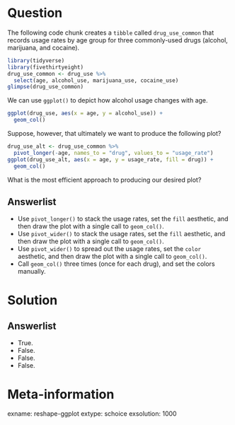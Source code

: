 Question
========

The following code chunk creates a `tibble` called `drug_use_common` that records usage rates by age group for three commonly-used drugs (alcohol, marijuana, and cocaine). 

```r
library(tidyverse)
library(fivethirtyeight)
drug_use_common <- drug_use %>%
  select(age, alcohol_use, marijuana_use, cocaine_use)
glimpse(drug_use_common)
```

We can use `ggplot()` to depict how alcohol usage changes with age. 

```r
ggplot(drug_use, aes(x = age, y = alcohol_use)) + 
  geom_col()
```

Suppose, however, that ultimately we want to produce the following plot? 

```r
drug_use_alt <- drug_use_common %>%
  pivot_longer(-age, names_to = "drug", values_to = "usage_rate")
ggplot(drug_use_alt, aes(x = age, y = usage_rate, fill = drug)) + 
  geom_col()
```

What is the most efficient approach to producing our desired plot? 

Answerlist
----------
* Use `pivot_longer()` to stack the usage rates, set the `fill` aesthetic, and then draw the plot with a single call to `geom_col()`.
* Use `pivot_wider()` to stack the usage rates, set the `fill` aesthetic, and then draw the plot with a single call to `geom_col()`.
* Use `pivot_wider()` to spread out the usage rates, set the `color` aesthetic, and then draw the plot with a single call to `geom_col()`.
* Call `geom_col()` three times (once for each drug), and set the colors manually. 

Solution
========

Answerlist
----------
* True.
* False.
* False.
* False.

Meta-information
================
exname: reshape-ggplot
extype: schoice
exsolution: 1000
